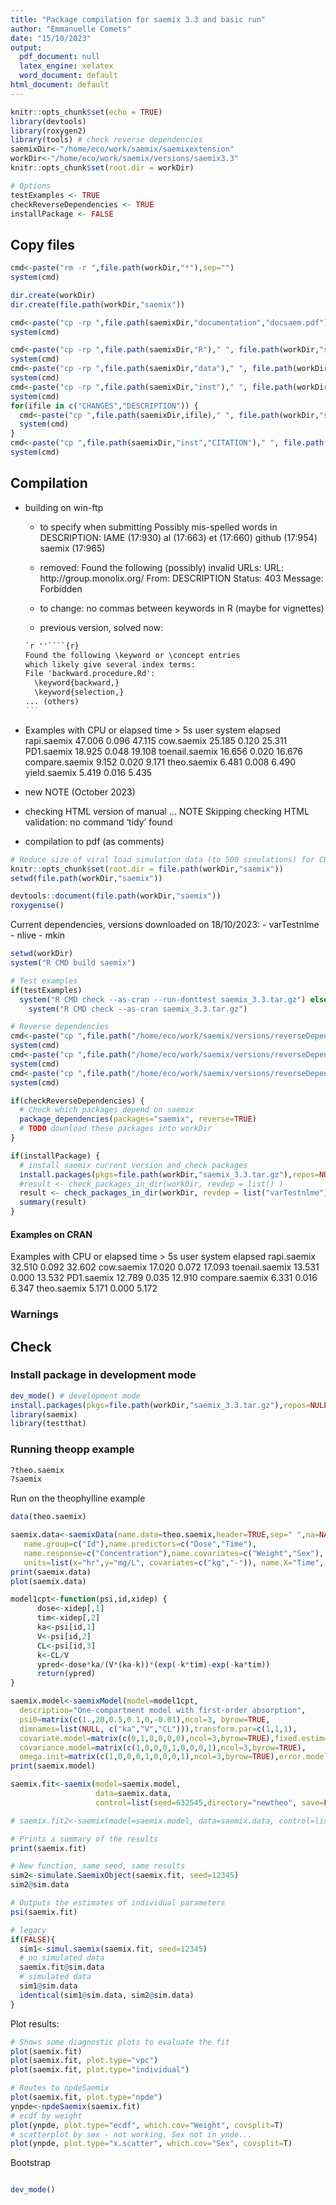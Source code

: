 ```yaml
---
title: "Package compilation for saemix 3.3 and basic run"
author: "Emmanuelle Comets"
date: "15/10/2023"
output:
  pdf_document: null
  latex_engine: xelatex
  word_document: default
html_document: default
---
```

  
```r
knitr::opts_chunk$set(echo = TRUE)
library(devtools)
library(roxygen2)
library(tools) # check reverse dependencies
saemixDir<-"/home/eco/work/saemix/saemixextension"
workDir<-"/home/eco/work/saemix/versions/saemix3.3"
knitr::opts_chunk$set(root.dir = workDir)

# Options
testExamples <- TRUE
checkReverseDependencies <- TRUE
installPackage <- FALSE

```

## Copy files

```r
cmd<-paste("rm -r ",file.path(workDir,"*"),sep="")
system(cmd)

dir.create(workDir)
dir.create(file.path(workDir,"saemix"))

cmd<-paste("cp -rp ",file.path(saemixDir,"documentation","docsaem.pdf")," ",file.path(saemixDir,"inst","userguide_saemix3.pdf"),sep="")
system(cmd)

cmd<-paste("cp -rp ",file.path(saemixDir,"R")," ", file.path(workDir,"saemix","/"),sep="")
system(cmd)
cmd<-paste("cp -rp ",file.path(saemixDir,"data")," ", file.path(workDir,"saemix","/"),sep="")
system(cmd)
cmd<-paste("cp -rp ",file.path(saemixDir,"inst")," ", file.path(workDir,"saemix","/"),sep="")
system(cmd)
for(ifile in c("CHANGES","DESCRIPTION")) {
  cmd<-paste("cp ",file.path(saemixDir,ifile)," ", file.path(workDir,"saemix"),sep="")
  system(cmd)
}
cmd<-paste("cp ",file.path(saemixDir,"inst","CITATION")," ", file.path(workDir,"saemix","inst"),sep="")
system(cmd)

```

## Compilation

- building on win-ftp
  - to specify when submitting
Possibly mis-spelled words in DESCRIPTION:
  IAME (17:930)
  al (17:663)
  et (17:660)
  github (17:954)
  saemix (17:965)

  - removed:
Found the following (possibly) invalid URLs:
  URL: http://group.monolix.org/
    From: DESCRIPTION
    Status: 403
    Message: Forbidden

  - to change: no commas between keywords in R (maybe for vignettes)
  - previous version, solved now:
````markdown
`r ''````{r}
Found the following \keyword or \concept entries
which likely give several index terms:
  File 'backward.procedure.Rd':
    \keyword{backward,}
    \keyword{selection,}
... (others)
```
````

- Examples with CPU or elapsed time > 5s
                 user system elapsed
rapi.saemix    47.006  0.096  47.115
cow.saemix     25.185  0.120  25.311
PD1.saemix     18.925  0.048  19.108
toenail.saemix 16.656  0.020  16.676
compare.saemix  9.152  0.020   9.171
theo.saemix     6.481  0.008   6.490
yield.saemix    5.419  0.016   5.435

- new NOTE (October 2023)

* checking HTML version of manual ... NOTE
Skipping checking HTML validation: no command 'tidy' found

- compilation to pdf (as comments)

<!-- Messages d'avis : -->
<!-- 1: Dans do_once((if (is_R_CMD_check()) stop else warning)("The function xfun::isFALSE() will be deprecated in the future. Please ",  : -->
<!--   The function xfun::isFALSE() will be deprecated in the future. Please consider using base::isFALSE(x) or identical(x, FALSE) instead. -->
<!-- 2: Dans in_dir(input_dir(), expr) : -->
<!--   You changed the working directory to /home/eco/work/saemix/versions/saemix3.3/saemix (probably via setwd()). It will be restored to /home/eco/work/saemix/saemixextension/compilation. See the Note section in ?knitr::knit -->
<!-- 3: Dans in_dir(input_dir(), expr) : -->
<!--   You changed the working directory to /home/eco/work/saemix/versions/saemix3.3 (probably via setwd()). It will be restored to /home/eco/work/saemix/saemixextension/compilation. See the Note section in ?knitr::knit -->
<!-- 4: Dans xfun::read_utf8(log) : -->
<!--   The file compileSaemix3.3.log is not encoded in UTF-8. These lines contain invalid UTF-8 characters: 526, 533 -->
<!-- 5: Dans grep("^(LaTeX|Package [[:alnum:]]+) Warning:", x) : -->
<!--   unable to translate '/10 a <e9>t<e9> trouv<e9>e dans les packages et les biblioth<e8>ques :[] ' to a wide string -->
<!-- 6: Dans grep("^(LaTeX|Package [[:alnum:]]+) Warning:", x) : -->
<!--   input string 526 is invalid -->
<!-- 7: Dans grep("^(LaTeX|Package [[:alnum:]]+) Warning:", x) : -->
<!--   unable to translate ' <e9>t<e9> trouv<e9>e dans les packages et les biblioth<e8>ques :[] ' to a wide string -->
<!-- 8: Dans grep("^(LaTeX|Package [[:alnum:]]+) Warning:", x) : -->
<!--   input string 533 is invalid -->


```r
# Reduce size of viral load simulation data (to 500 simulations) for CRAN
knitr::opts_chunk$set(root.dir = file.path(workDir,"saemix"))
setwd(file.path(workDir,"saemix"))

devtools::document(file.path(workDir,"saemix"))
roxygenise()
```

Current dependencies, versions downloaded on 18/10/2023:
- varTestnlme
- nlive
- mkin

```r
setwd(workDir)
system("R CMD build saemix")

# Test examples
if(testExamples) 
  system("R CMD check --as-cran --run-donttest saemix_3.3.tar.gz") else 
    system("R CMD check --as-cran saemix_3.3.tar.gz")

# Reverse dependencies
cmd<-paste("cp ",file.path("/home/eco/work/saemix/versions/reverseDependencies/varTestnlme_1.3.5.tar.gz")," ", file.path(workDir),sep="")
system(cmd)
cmd<-paste("cp ",file.path("/home/eco/work/saemix/versions/reverseDependencies/nlive_0.1.0.tar.gz")," ", file.path(workDir),sep="")
system(cmd)
cmd<-paste("cp ",file.path("/home/eco/work/saemix/versions/reverseDependencies/mkin_1.2.6.tar.gz")," ", file.path(workDir),sep="")
system(cmd)

if(checkReverseDependencies) {
  # Check which packages depend on saemix
  package_dependencies(packages="saemix", reverse=TRUE)
  # TODO download these packages into workDir
}

if(installPackage) {  
  # install saemix current version and check packages
  install.packages(pkgs=file.path(workDir,"saemix_3.3.tar.gz"),repos=NULL)
  #result <- check_packages_in_dir(workDir, revdep = list() )
  result <- check_packages_in_dir(workDir, revdep = list("varTestnlme") )
  summary(result)
}
```


#### Examples on CRAN

Examples with CPU or elapsed time > 5s
                 user system elapsed
rapi.saemix    32.510  0.092  32.602
cow.saemix     17.020  0.072  17.093
toenail.saemix 13.531  0.000  13.532
PD1.saemix     12.789  0.035  12.910
compare.saemix  6.331  0.016   6.347
theo.saemix     5.171  0.000   5.172

### Warnings

## Check

### Install package in development mode
  
```r
dev_mode() # development mode
install.packages(pkgs=file.path(workDir,"saemix_3.3.tar.gz"),repos=NULL)
library(saemix)
library(testthat)
```

### Running theopp example

```r
?theo.saemix
?saemix
```

Run on the theophylline example

```r
data(theo.saemix)

saemix.data<-saemixData(name.data=theo.saemix,header=TRUE,sep=" ",na=NA,
   name.group=c("Id"),name.predictors=c("Dose","Time"),
   name.response=c("Concentration"),name.covariates=c("Weight","Sex"),
   units=list(x="hr",y="mg/L", covariates=c("kg","-")), name.X="Time", verbose=FALSE)
print(saemix.data)
plot(saemix.data)

model1cpt<-function(psi,id,xidep) { 
	  dose<-xidep[,1]
	  tim<-xidep[,2]  
	  ka<-psi[id,1]
	  V<-psi[id,2]
	  CL<-psi[id,3]
	  k<-CL/V
	  ypred<-dose*ka/(V*(ka-k))*(exp(-k*tim)-exp(-ka*tim))
	  return(ypred)
}

saemix.model<-saemixModel(model=model1cpt,
  description="One-compartment model with first-order absorption", 
  psi0=matrix(c(1.,20,0.5,0.1,0,-0.01),ncol=3, byrow=TRUE,
  dimnames=list(NULL, c("ka","V","CL"))),transform.par=c(1,1,1),
  covariate.model=matrix(c(0,1,0,0,0,0),ncol=3,byrow=TRUE),fixed.estim=c(1,1,1),
  covariance.model=matrix(c(1,0,0,0,1,0,0,0,1),ncol=3,byrow=TRUE),
  omega.init=matrix(c(1,0,0,0,1,0,0,0,1),ncol=3,byrow=TRUE),error.model="constant", verbose=FALSE)
print(saemix.model)

saemix.fit<-saemix(model=saemix.model,
                   data=saemix.data,
                   control=list(seed=632545,directory="newtheo", save=FALSE,save.graphs=FALSE, warnings=FALSE))

# saemix.fit2<-saemix(model=saemix.model, data=saemix.data, control=list(seed=632545,directory="newtheo", save=FALSE,save.graphs=FALSE, warnings=FALSE, nb.chains=1))

# Prints a summary of the results
print(saemix.fit)

# New function, same seed, same results
sim2<-simulate.SaemixObject(saemix.fit, seed=12345)
sim2@sim.data

# Outputs the estimates of individual parameters
psi(saemix.fit)

# legacy
if(FALSE){
  sim1<-simul.saemix(saemix.fit, seed=12345)
  # no simulated data
  saemix.fit@sim.data
  # simulated data
  sim1@sim.data
  identical(sim1@sim.data, sim2@sim.data)
}
```

Plot results:

```r
# Shows some diagnostic plots to evaluate the fit
plot(saemix.fit)
plot(saemix.fit, plot.type="vpc")
plot(saemix.fit, plot.type="individual")

# Routes to npdeSaemix
plot(saemix.fit, plot.type="npde")
ynpde<-npdeSaemix(saemix.fit)
# ecdf by weight
plot(ynpde, plot.type="ecdf", which.cov="Weight", covsplit=T)
# scatterplot by sex - not working, Sex not in ynde...
plot(ynpde, plot.type="x.scatter", which.cov="Sex", covsplit=T)

```

Bootstrap

```r

```


```r
dev_mode()
```

